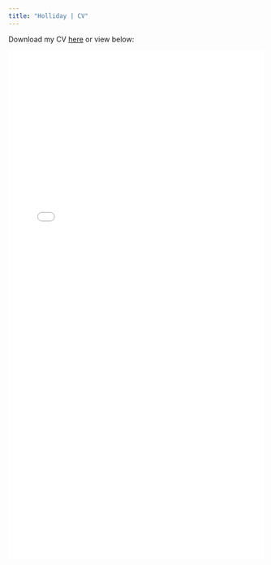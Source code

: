 ```yaml
---
title: "Holliday | CV"
---
```


<style>
  .title{
    display: none;
  }
</style>

<link rel="stylesheet" href="styles.css" type="text/css">

Download my CV <a href="deholliday.github.io/pdfs/Holliday_CV_web_v03022025.pdf" target="_blank">here</a> or view below:

<object data="pdfs/Holliday_CV_web_v03022025.pdf" type="application/pdf" width="100%" height="1000">
<embed src="pdfs/Holliday_CV_web_v03022025.pdf" type="application/pdf" width="100%" height="1000"/>
</object>